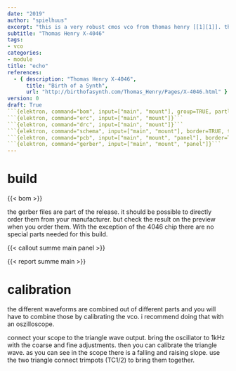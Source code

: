 ```yaml
---
date: "2019"
author: "spielhuus"
excerpt: "this is a very robust cmos vco from thomas henry [[1][1]]. the heart of this vco is the CD4046 phased locked loop chip. altough this module is build around the cmos 4046 phased locked loop chip, it is not comparable to other luneta vco's. the tracking is very stable and it has all the features you will expect from a standard vco. scott writes all the best about the sync function. i can not find it very special, but give it a try and decide yourself. the 4046 chip shall not be from texas instruments, because it is reported that this one is hard or impossible to tune. of course this is the easyiest to get these days. i used the phillips HEF4046. i like it to use a chip with the Phillips logo on it, i remember that logo from when i was a child. nevertheless, in my opinion it is worth the money and effort."
subtitle: "Thomas Henry X-4046"
tags:
- vco
categories:
- module
title: "echo"
references: 
  - { description: "Thomas Henry X-4046",
      title: "Birth of a Synth",
      url: "http://birthofasynth.com/Thomas_Henry/Pages/X-4046.html" }
version: 0
draft: True
```{elektron, command="bom", input=["main", "mount"], group=TRUE, partlist="../../lib/partlist.yaml"}```
```{elektron, command="erc", input=["main", "mount"]}```
```{elektron, command="drc", input=["main", "mount"]}```
```{elektron, command="schema", input=["main", "mount"], border=TRUE, theme="Mono"}```
```{elektron, command="pcb", input=["main", "mount", "panel"], border=TRUE}```
```{elektron, command="gerber", input=["main", "mount", "panel"]}```
---
```


# build

{{< bom >}}

the gerber files are part of the release. it should be possible to directly order them from your manufacturer. but check the result on the preview when you order them. With the exception of the 4046 chip there are no special parts needed for this build.

{{< callout summe main panel >}}

{{< report summe main >}}

# calibration

the different waveforms are combined out of different parts and you will have to combine those by calibrating the vco. i recommend doing that with an oszilloscope.

connect your scope to the triangle wave output. 
bring the oscillator to 1kHz with the coarse and fine adjustments. 
then you can calibrate the triangle wave. as you can see in the scope there is a falling and raising slope. use the two triangle connect trimpots (TC1/2) to bring them together.

